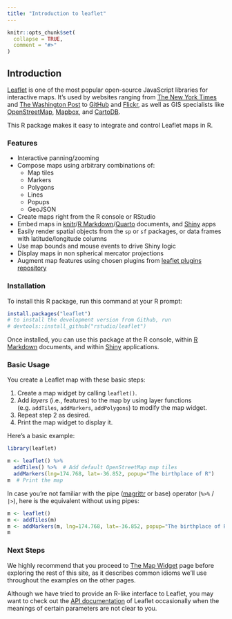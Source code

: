```yaml
---
title: "Introduction to leaflet"
---
```


```r
knitr::opts_chunk$set(
  collapse = TRUE,
  comment = "#>"
)
```

## Introduction

[Leaflet](https://leafletjs.com) is one of the most popular open-source JavaScript libraries for interactive maps. It's used by websites ranging from [The New York Times](https://www.nytimes.com/projects/elections/2013/nyc-primary/mayor/map.html) and [The Washington Post](https://www.washingtonpost.com/sf/local/2013/11/09/washington-a-world-apart/) to [GitHub](https://github.blog/2013-06-13-there-s-a-map-for-that/) and [Flickr](https://www.flickr.com/map), as well as GIS specialists like [OpenStreetMap](https://www.openstreetmap.org/), [Mapbox](https://www.mapbox.com/), and [CartoDB](https://carto.com/).

This R package makes it easy to integrate and control Leaflet maps in R.

### Features

* Interactive panning/zooming
* Compose maps using arbitrary combinations of:
    * Map tiles
    * Markers
    * Polygons
    * Lines
    * Popups
    * GeoJSON
* Create maps right from the R console or RStudio
* Embed maps in [knitr](https://yihui.org/knitr/)/[R Markdown](https://rmarkdown.rstudio.com/)/[Quarto](https://quarto.org) documents, and [Shiny](https://shiny.posit.co/) apps
* Easily render spatial objects from the `sp` or `sf` packages, or data frames with latitude/longitude columns
* Use map bounds and mouse events to drive Shiny logic
* Display maps in non spherical mercator projections
* Augment map features using chosen plugins from [leaflet plugins repository](https://leafletjs.com/plugins)

### Installation

To install this R package, run this command at your R prompt:

```r
install.packages("leaflet")
# to install the development version from Github, run
# devtools::install_github("rstudio/leaflet")
```

Once installed, you can use this package at the R console, within [R Markdown](https://rmarkdown.rstudio.com/) documents, and within [Shiny](https://shiny.posit.co/) applications.

### Basic Usage

You create a Leaflet map with these basic steps:

1. Create a map widget by calling `leaflet()`.
2. Add _layers_ (i.e., features) to the map by using layer functions (e.g. `addTiles`, `addMarkers`, `addPolygons`) to modify the map widget.
3. Repeat step 2 as desired.
4. Print the map widget to display it.

Here's a basic example:

```r
library(leaflet)

m <- leaflet() %>%
  addTiles() %>%  # Add default OpenStreetMap map tiles
  addMarkers(lng=174.768, lat=-36.852, popup="The birthplace of R")
m  # Print the map
```

In case you're not familiar with the pipe ([magrittr](https://github.com/tidyverse/magrittr) or base) operator (`%>%` / `|>`), here is the equivalent without using pipes:

```r
m <- leaflet()
m <- addTiles(m)
m <- addMarkers(m, lng=174.768, lat=-36.852, popup="The birthplace of R")
m
```

### Next Steps

We highly recommend that you proceed to [The Map Widget](map_widget.html) page before exploring the rest of this site, as it describes common idioms we'll use throughout the examples on the other pages.

Although we have tried to provide an R-like interface to Leaflet, you may want to check out the [API documentation](https://leafletjs.com/reference.html) of Leaflet occasionally when the meanings of certain parameters are not clear to you.
